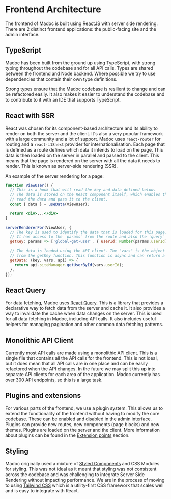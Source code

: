 # Frontend Architecture

The frontend of Madoc is built using [ReactJS](https://reactjs.org/) with server side rendering. There are 2 distinct
frontend applications: the public-facing site and the admin interface.


## TypeScript
Madoc has been built from the ground up using TypeScript, with strong typing throughout the codebase and for all
API calls. Types are shared between the frontend and Node backend. Where possible we try to use dependencies that
contain their own type definitions.

Strong types ensure that the Madoc codebase is resilient to change and can be refactored easily. It also makes it
easier to understand the codebase and to contribute to it with an IDE that supports TypeScript.

## React with SSR
React was chosen for its component-based architecture and its ability to render on both the server and the client. It's
also a very popular framework with a large community and a lot of support. Madoc uses `react-router` for routing and
a `react-i18next` provider for internationalisation. Each page that is defined as a route defines which data it intends
to load on the page. This data is then loaded on the server in parallel and passed to the client. This means that the
page is rendered on the server with all the data it needs to render. This is known as server-side rendering (SSR).

An example of the server rendering for a page:
```jsx
function ViewUser() {
  // This is a hook that will read the key and data defined below.
  // The data is stored on the React component itself, which enables the server to also
  // read the data and pass it to the client.
  const { data } = useData(ViewUser);

  return <div>...</div>
}

serverRendererFor(ViewUser, {
  // The key is used to identify the data that is loaded for this page.
  // It has access to the `params` from the route and also the `query` from the URL.
  getKey: params => ['global-get-user', { userId: Number(params.userId) }],

  // The data is loaded using the API client. The "vars" is the object returned
  // from the getKey function. This function is async and can return a promise.
  getData: (key, vars, api) => {
    return api.siteManager.getUserById(vars.userId);
  },
});
```

## React Query
For data fetching, Madoc uses [React Query](https://react-query.tanstack.com/). This is a library that provides a
declarative way to fetch data from the server and cache it. It also provides a way to invalidate the cache when data
changes on the server. This is used for all data fetching in Madoc, including API calls. It also includes useful helpers
for managing pagination and other common data fetching patterns.

## Monolithic API Client
Currently most API calls are made using a monolithic API client. This is a single file that contains all the API calls
for the frontend. This is not ideal, but it does mean that all API calls are in one place and can be easily refactored
when the API changes. In the future we may split this up into separate API clients for each area of the application.
Madoc currently has over 300 API endpoints, so this is a large task.

## Plugins and extensions
For various parts of the frontend, we use a plugin system. This allows us to extend the functionality of the frontend
without having to modify the core codebase. These can be enabled and disabled in the admin interface. Plugins can
provide new routes, new components (page blocks) and new themes. Plugins are loaded on the server and the client. More
information about plugins can be found in the [Extension points](./extension-points) section.


## Styling
Madoc originally used a mixture of [Styled Components](https://styled-components.com/) and CSS Modules for styling.
This was not ideal as it meant that styling was not consistent across the codebase and was challenging to integrate
Server Side Rendering without impacting performance. We are in the process of moving to using
[Tailwind CSS](https://tailwindcss.com/) which is a utility-first CSS framework that scales well and is easy to
integrate with React.
